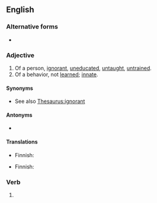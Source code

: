 ==English==

===Alternative forms===
* {{l|en|unlearnt}}

===Adjective===
{{en-adj}}

# Of a person, [[ignorant]], [[uneducated]], [[untaught]], [[untrained]].
# Of a behavior, not [[learned]]; [[innate]].

====Synonyms====
* See also [[Thesaurus:ignorant]]

====Antonyms====
* {{l|en|learned}}

====Translations====
{{trans-top|uneducated}}
* Finnish: {{t+|fi|oppimaton}}
{{trans-mid}}
{{trans-bottom}}

{{trans-top|of behavior, innate}}
* Finnish: {{t+|fi|kömpelö}}
{{trans-mid}}
{{trans-bottom}}

===Verb===
{{head|en|verb form}}

# {{en-past of|unlearn}}